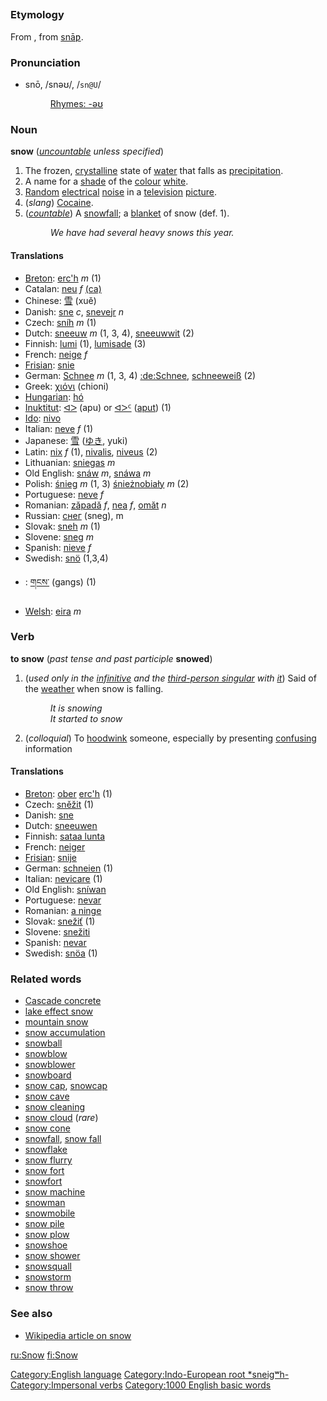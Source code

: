 =={{en}}==
[[Category:English language]]
===Etymology===
From {{enm}}, from {{ang}} [[snaƿ|snāƿ]]. [[Category:Indo-European root *sneigʷh-]]
===Pronunciation===
*snō, /snəʊ/, /<tt>sn@U</tt>/
*:[[Rhymes:English:-əʊ|Rhymes: -əʊ]]

=== Noun ===
'''snow''' (''[[uncountable]] unless specified'')

#The frozen, [[crystalline]] state of [[water]] that falls as [[precipitation]].
#A name for a [[shade]] of the [[colour]] [[white]].
#[[random|Random]] [[electrical]] [[noise]] in a [[television]] [[picture]].
#(''slang'') [[Cocaine]].
#(''[[countable]]'') A [[snowfall]]; a [[blanket]] of snow (def. 1).
#:''We have had several heavy snows this year.''

====Translations====
*[[Breton]]: [[erc'h]] ''m'' (1)
*Catalan: [[neu]] ''f'' [[:ca:neu|(ca)]]
*Chinese: [[雪]] (xuě)
*Danish: [[sne]] ''c'', [[snevejr]] ''n''
*Czech: [[sníh]] ''m'' (1)
*Dutch: [[sneeuw]] ''m'' (1, 3, 4), [[sneeuwwit]] (2)
*Finnish: [[lumi]] (1), [[lumisade]] (3)
*French: [[neige]] ''f''
*[[Frisian]]: [[snie]]
*German: [[Schnee]] ''m'' (1, 3, 4) [[:de:Schnee]], [[schneeweiß]] (2)
*Greek: [[χιόνι]] (chioni)
*[[Hungarian]]: [[hó]]
*[[Inuktitut]]: [[ᐊᐳ]] (apu) or [[ᐊᐳᑦ]] ([[aput]]) (1)<!-- script needs to be checked -->
*[[Ido]]: [[nivo]]
*Italian: [[neve]] ''f'' (1)
*Japanese: [[雪]] ([[ゆき]], yuki)
*Latin: [[nix]] ''f'' (1), [[nivalis]], [[niveus]] (2)
*Lithuanian: [[sniegas]] ''m''
*Old English: [[snáw]] ''m'', [[snáwa]] ''m''
*Polish: [[śnieg]] ''m'' (1, 3) [[śnieżnobiały]] ''m'' (2)
*Portuguese: [[neve]] ''f''
*Romanian: [[zăpadă]] ''f'', [[nea]] ''f'', [[omăt]] ''n''
*Russian: [[снег]] (sneg), m
*Slovak: [[sneh]] ''m'' (1)
*Slovene: [[sneg]] ''m''
*Spanish: [[nieve]] ''f''
*Swedish: [[snö]] (1,3,4)
*{{bo}}: [[གངས་]] (gangs) (1)
*[[Welsh]]: [[eira]] ''m''

=== Verb ===
'''to snow''' (''past tense and past participle'' '''snowed''')

#(''used only in the [[infinitive]] and the [[third-person singular]] with [[it]]'')  Said of the [[weather]] when snow is falling.
#:''It is snowing''
#:''It started to snow''
#(''colloquial'') To [[hoodwink]] someone, especially by presenting [[confusing]] information

====Translations====
*[[Breton]]: [[ober]] [[erc'h]] (1)
*Czech: [[sněžit]] (1)
*Danish: [[sne]]
*Dutch: [[sneeuwen]]
*Finnish: [[sataa lunta]]
*French: [[neiger]]
*[[Frisian]]: [[snije]]
*German: [[schneien]] (1)
*Italian: [[nevicare]] (1)
*Old English: [[sníwan]]
*Portuguese: [[nevar]]
*Romanian: [[a ninge]]
*Slovak: [[snežiť]] (1)
*Slovene: [[snežiti]]
*Spanish: [[nevar]]
*Swedish: [[snöa]] (1)

===Related words===
*[[Cascade concrete]]
*[[lake effect snow]]
*[[mountain snow]]
*[[snow accumulation]]
*[[snowball]]
*[[snowblow]]
*[[snowblower]]
*[[snowboard]]
*[[snow cap]], [[snowcap]]
*[[snow cave]]
*[[snow cleaning]]
*[[snow cloud]] (''rare'')
*[[snow cone]]
*[[snowfall]], [[snow fall]]
*[[snowflake]]
*[[snow flurry]]
*[[snow fort]]
*[[snowfort]]
*[[snow machine]]
*[[snowman]]
*[[snowmobile]]
*[[snow pile]]
*[[snow plow]]
*[[snowshoe]]
*[[snow shower]]
*[[snowsquall]]
*[[snowstorm]]
*[[snow throw]]

===See also===
*[[wikipedia:Snow|Wikipedia article on snow]]

[[Category:Impersonal verbs]]
[[Category:1000 English basic words]]

[[ru:Snow]]
[[fi:Snow]]